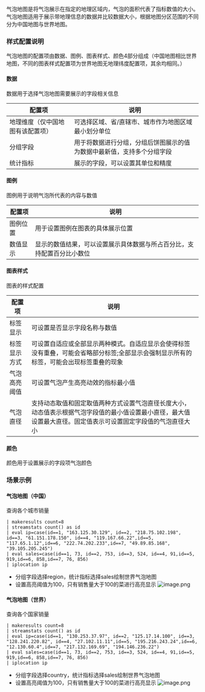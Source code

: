 气泡地图是将气泡展示在指定的地理区域内，气泡的面积代表了指标数值的大小。气泡地图适用于展示带地理信息的数据并比较数据大小，根据地图分区范围的不同分为中国地图与世界地图。

### **样式配置说明**
气泡地图的配置项由数据、图例、图表样式、颜色4部分组成（中国地图相比世界地图，不同的图表样式配置项为世界地图无地理纬度配置项，其余均相同。）

#### **数据**
数据用于选择气泡地图需要展示的字段相关信息

|配置项|说明|
|-|-|
|地理维度（仅中国地图有该配置项）|可选择区域、省/直辖市、城市作为地图区域最小划分单位|
|分组字段|用于将数据进行分组，分组后饼图展示的值为数据中最新值，支持多个分组字段|
|统计指标|展示的字段，可以设置其单位和精度|

#### **图例**
图例用于说明气泡所代表的内容与数值

|配置项|说明|
|-|-|
|图例位置|用于设置图例在图表的具体展示位置|
|数值显示|显示的数值结果，可以设置展示具体数据与所占百分比，支持配置百分比小数位|

#### **图表样式**
图表的样式配置

|配置项|说明|
|-|-|
|标签显示|可设置是否显示字段名称与数值|
|标签显示方式|可设置自适应或全部显示两种模式。自适应显示会使得标签没有重叠，可能会省略部分标签;全部显示会强制显示所有的标签，可能会出现标签重叠的现象|
|气泡高亮阈值|可设置气泡产生高亮动效的指标最小值|
|气泡直径|支持动态取值和固定取值两种方式设置气泡直径长度大小，动态值表示根据气泡字段值的最小值设置最小直径，最大值设置最大直径。固定值表示可设置固定字段值的气泡直径大小|

#### **颜色**
颜色用于设置展示的字段项气泡颜色

### **场景示例**
#### **气泡地图（中国）**
查询各个城市销量
```
| makeresults count=8
| streamstats count() as id
| eval ip=case(id==1, "163.125.30.129", id==2, "218.75.102.198", id==3, "61.151.178.150", id==4, "119.167.66.22",id==5, "117.65.1.12",id==6, "222.74.202.233",id==7, "49.89.85.168", "39.105.205.245")
| eval sales=case(id==1, 73, id==2, 753, id==3, 524, id==4, 91,id==5, 919,id==6, 858,id==7, 76, 856)
| iplocation ip
```
- 分组字段选择region，统计指标选择sales绘制世界气泡地图
- 设置高亮阈值为100，只有销售量大于100的菜进行高亮显示
![image.png](https://dn-odum9helk.qbox.me/FtIdy1-uIZ6pEjc2L9t4xXn0OFUf)

#### **气泡地图（世界）**
查询各个国家销量
```
| makeresults count=8
| streamstats count() as id
| eval ip=case(id==1, "130.253.37.97", id==2, "125.17.14.100", id==3, "128.241.220.82", id==4, "27.102.11.11",id==5, "195.216.243.24",id==6, "12.130.60.4",id==7, "217.132.169.69", "194.146.236.22")
| eval sales=case(id==1, 73, id==2, 753, id==3, 524, id==4, 91,id==5, 919,id==6, 858,id==7, 76, 856)
| iplocation ip
```
- 分组字段选择country，统计指标选择sales绘制世界气泡地图
- 设置高亮阈值为100，只有销售量大于100的菜进行高亮显示
![image.png](https://dn-odum9helk.qbox.me/FjFhuT6AwLcTHuWlf-T0Ye3ZBcgJ)